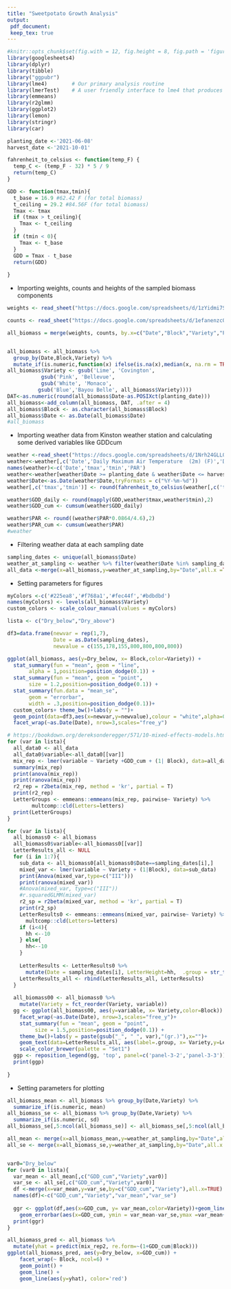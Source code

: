 ```yaml
---
title: "Sweetpotato Growth Analysis"
output:
 pdf_document:
 keep_tex: true
---
```


```r
#knitr::opts_chunk$set(fig.with = 12, fig.height = 8, fig.path = 'figures/', echo = TRUE, warning = FALSE, message = FALSE)
library(googlesheets4)
library(dplyr)
library(tibble)
library("ggpubr")
library(lme4)        # Our primary analysis routine
library(lmerTest)    # A user friendly interface to lme4 that produces p-values
library(emmeans)
library(r2glmm)
library(ggplot2)
library(lemon)
library(stringr)
library(car)

planting_date <-'2021-06-08'
harvest_date <-'2021-10-01'
```

```r
fahrenheit_to_celsius <- function(temp_F) {
  temp_C <- (temp_F - 32) * 5 / 9
  return(temp_C)
}

GDD <- function(tmax,tmin){
  t_base = 16.9 #62.42 F (for total biomass)
  t_ceiling = 29.2 #84.56F (for total biomass)
  Tmax <- tmax
  if (tmax > t_ceiling){
    Tmax <- t_ceiling
  }
  if (tmin < 0){
    Tmax <- t_base
  }
  GDD = Tmax - t_base
  return(GDD)
    
}
```

* Importing weights, counts and heights of the sampled biomass components
```r
weights <- read_sheet("https://docs.google.com/spreadsheets/d/1zYidmi7SMrktiGQ4scQ6V9Ea2xmI3GfMQWD9iOMb_IU/edit?usp=sharing",sheet='biomass_all',na="NaN")

counts <- read_sheet("https://docs.google.com/spreadsheets/d/1efanenzcOrfnaCvHx2MMPASRtx_ZungbIKimgK_-63M/edit?usp=sharing",sheet="Sheet1",na="NaN","Sheet1!A1:H337")

all_biomass = merge(weights, counts, by.x=c("Date","Block","Variety","Plant"), by.y=c("Date","Block","Variety","Plant"))


all_biomass <- all_biomass %>% 
  group_by(Date,Block,Variety) %>% 
  mutate_if(is.numeric,function(x) ifelse(is.na(x),median(x, na.rm = TRUE),x))
all_biomass$Variety <- gsub('Lime', 'Covington',
           gsub('Pink', 'Bellevue',
           gsub('White', 'Monaco', 
          gsub('Blue','Bayou Belle', all_biomass$Variety))))
DAT<-as.numeric(round(all_biomass$Date-as.POSIXct(planting_date)))
all_biomass<-add_column(all_biomass, DAT, .after = 4)
all_biomass$Block <- as.character(all_biomass$Block)
all_biomass$Date <- as.Date(all_biomass$Date)
#all_biomass
```
* Importing weather data from Kinston weather station and calculating some derived variables like GDDcum
```r
weather <-read_sheet("https://docs.google.com/spreadsheets/d/1Nrh24GLL0wK2ujy35FxgHxf-AsFk2yAy79U-6qmCvCk/edit?usp=sharing")
weather<-weather[,c('Date','Daily Maximum Air Temperature  (2m) (F)','Daily Minimum Air Temperature (2m) (F)','Average Photosynthetically Active Radiation (2m) (micromol/m2s)')]
names(weather)<-c('Date','tmax','tmin','PAR')
weather<-weather[weather$Date >= planting_date & weather$Date <= harvest_date, ]
weather$Date<-as.Date(weather$Date,tryFormats = c("%Y-%m-%d"))
weather[,c('tmax','tmin')] <- round(fahrenheit_to_celsius(weather[,c('tmax','tmin')]),2)

weather$GDD_daily <- round(mapply(GDD,weather$tmax,weather$tmin),2)
weather$GDD_cum <- cumsum(weather$GDD_daily)

weather$PAR <- round((weather$PAR*0.0864/4.6),2)
weather$PAR_cum <- cumsum(weather$PAR)
#weather
```
* Filtering weather data at each sampling date
```r
sampling_dates <- unique(all_biomass$Date)
weather_at_sampling <- weather %>% filter(weather$Date %in% sampling_dates)
all_data <-merge(x=all_biomass,y=weather_at_sampling,by="Date",all.x =TRUE)
```

* Setting parameters for figures
```r
myColors <-c('#225ea8','#f768a1','#fec44f','#bdbdbd')
names(myColors) <- levels(all_biomass$Variety)
custom_colors <- scale_colour_manual(values = myColors)

lista <- c("Dry_below","Dry_above")
```



```r
df3=data.frame(newvar = rep(1,7),    
               Date = as.Date(sampling_dates),
               newvalue = c(155,178,155,800,800,800,800))

ggplot(all_biomass, aes(y=Dry_below, x= Block,color=Variety)) + 
  stat_summary(fun = "mean", geom = "line", 
       alpha = 1,position=position_dodge(0.1)) +
  stat_summary(fun = "mean", geom = "point",
       size = 1.2,position=position_dodge(0.1)) +
  stat_summary(fun.data = "mean_se",
       geom = "errorbar",
       width = .3,position=position_dodge(0.1))+
  custom_colors+ theme_bw()+labs(y = "")+
  geom_point(data=df3,aes(x=newvar,y=newvalue),colour = "white",alpha=0)+
  facet_wrap(~as.Date(Date), nrow=3,scales="free_y")

```


```r
# https://bookdown.org/dereksonderegger/571/10-mixed-effects-models.html
for (var in lista){
  all_data0 <- all_data
  all_data0$variable<-all_data0[[var]]
  mix_rep <- lmer(variable ~ Variety +GDD_cum + (1| Block), data=all_data0)
  summary(mix_rep)
  print(anova(mix_rep))
  print(ranova(mix_rep))
  r2_rep = r2beta(mix_rep, method = 'kr', partial = T)
  print(r2_rep)
  LetterGroups <- emmeans::emmeans(mix_rep, pairwise~ Variety) %>%
        multcomp::cld(Letters=letters)
  print(LetterGroups)
}

```  

```r
for (var in lista){
  all_biomass0 <- all_biomass
  all_biomass0$variable<-all_biomass0[[var]]
  LetterResults_all <- NULL
  for (i in 1:7){
    sub_data <- all_biomass0[all_biomass0$Date==sampling_dates[i],]
    mixed_var <- lmer(variable ~ Variety + (1|Block), data=sub_data)
    print(Anova(mixed_var,type=c("III")))
    print(ranova(mixed_var))
    #Anova(mixed_var, type=c("III"))
    #r.squaredGLMM(mixed_var)
    r2_sp = r2beta(mixed_var, method = 'kr', partial = T)
    print(r2_sp)
    LetterResults0 <- emmeans::emmeans(mixed_var, pairwise~ Variety) %>%
      multcomp::cld(Letters=letters)
    if (i<4){
      hh <--10
    } else{
      hh<--10
    }
    
    LetterResults <- LetterResults0 %>% 
      mutate(Date = sampling_dates[i], LetterHeight=hh,  .group = str_trim(.group))
    LetterResults_all <- rbind(LetterResults_all, LetterResults)
  }
  
  all_biomass00 <- all_biomass0 %>%
    mutate(Variety = fct_reorder(Variety, variable))
  gg <- ggplot(all_biomass00, aes(y=variable, x= Variety,color=Block)) + 
    facet_wrap(~as.Date(Date), nrow=3,scales="free_y")+
    stat_summary(fun = "mean", geom = "point",
         size = 1.5,position=position_dodge(0.1)) +
    theme_bw()+labs(y = paste(gsub("_", " ", var),"(gr.)"),x="")+
    geom_text(data=LetterResults_all, aes(label=.group, x= Variety,y=LetterHeight),inherit.aes = FALSE)+
    scale_color_brewer(palette = "Set1")
  ggp <- reposition_legend(gg, 'top', panel=c('panel-3-2','panel-3-3'))
  print(ggp)
  
}

```
* Setting parameters for plotting
```r
all_biomass_mean <- all_biomass %>% group_by(Date,Variety) %>% 
  summarize_if(is.numeric, mean)
all_biomass_se <- all_biomass %>% group_by(Date,Variety) %>% 
  summarize_if(is.numeric, sd)
all_biomass_se[,5:ncol(all_biomass_se)] <- all_biomass_se[,5:ncol(all_biomass_se)]/sqrt(12)

all_mean <- merge(x=all_biomass_mean,y=weather_at_sampling,by="Date",all.x =TRUE)
all_se <- merge(x=all_biomass_se,y=weather_at_sampling,by="Date",all.x =TRUE)


var0="Dry_below"
for (var0 in lista){
  var_mean <- all_mean[,c("GDD_cum","Variety",var0)]
  var_se <- all_se[,c("GDD_cum","Variety",var0)]
  df <-merge(x=var_mean,y=var_se,by=c("GDD_cum","Variety"),all.x=TRUE)
  names(df)<-c("GDD_cum","Variety","var_mean","var_se")
    
  ggr <- ggplot(df,aes(x=GDD_cum, y= var_mean,color=Variety))+geom_line(size = 0.8)+geom_point(size = 2)+
    geom_errorbar(aes(x=GDD_cum, ymin = var_mean-var_se,ymax =var_mean+var_se),size = .4,width=7)+custom_colors+theme_bw()+theme(legend.text=element_text(size=12),legend.position="bottom")+xlab('Accumulated Growing Degree Days (Celsius-based)')+ylab(gsub("_", " ", var0))+scale_x_continuous(breaks = round(unique(df$GDD_cum)))
  print(ggr)
}
```

```r
all_biomass_pred <- all_biomass %>% 
  mutate(yhat = predict(mix_rep2, re.form=~(1+GDD_cum|Block)))
ggplot(all_biomass_pred, aes(y=Dry_below, x=GDD_cum)) +
    facet_wrap(~ Block, ncol=6) + 
    geom_point() + 
    geom_line() +
    geom_line(aes(y=yhat), color='red')

```

```r


```